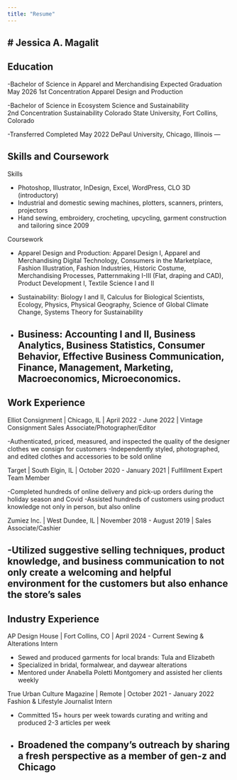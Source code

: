 ```yaml
---
title: "Resume"
---
```

# Jessica A. Magalit
---

## Education

-Bachelor of Science in Apparel and Merchandising Expected Graduation May 2026
1st Concentration Apparel Design and Production

-Bachelor of Science in Ecosystem Science and Sustainability				
2nd Concentration Sustainability
Colorado State University, Fort Collins, Colorado					

-Transferred
Completed May 2022
DePaul University, Chicago, Illinois
---

## Skills and Coursework

Skills

-	Photoshop, Illustrator, InDesign, Excel, WordPress, CLO 3D (introductory)
-	Industrial and domestic sewing machines, plotters, scanners, printers, projectors
-	Hand sewing, embroidery, crocheting, upcycling, garment construction and tailoring since 2009

Coursework

-	Apparel Design and Production: Apparel Design I, Apparel and Merchandising Digital Technology, Consumers in the Marketplace, Fashion Illustration, Fashion Industries, Historic Costume, Merchandising Processes, Patternmaking I-III (Flat, draping and CAD), Product Development I, Textile Science I and II

-	Sustainability: Biology I and II, Calculus for Biological Scientists, Ecology, Physics, Physical Geography, Science of Global Climate Change, Systems Theory for Sustainability

-	Business: Accounting I and II, Business Analytics, Business Statistics, Consumer Behavior, Effective Business Communication, Finance, Management, Marketing, Macroeconomics, Microeconomics.
---

## Work Experience

Elliot Consignment | Chicago, IL | April 2022 - June 2022 | Vintage Consignment Sales Associate/Photographer/Editor	

-Authenticated, priced, measured, and inspected the quality of the designer clothes we consign for customers
-Independently styled, photographed, and edited clothes and accessories to be sold online

Target | South Elgin, IL | October 2020 - January 2021 | Fulfillment Expert Team Member

-Completed hundreds of online delivery and pick-up orders during the holiday season and Covid
-Assisted hundreds of customers using product knowledge not only in person, but also online

Zumiez Inc. | West Dundee, IL | November 2018 - August 2019 | Sales Associate/Cashier

-Utilized suggestive selling techniques, product knowledge, and business communication to not only create a welcoming and helpful environment for the customers but also enhance the store’s sales
---

## Industry Experience

AP Design House | Fort Collins, CO | April 2024 - Current
Sewing & Alterations Intern

-	Sewed and produced garments for local brands: Tula and Elizabeth 
-	Specialized in bridal, formalwear, and daywear alterations 
-	Mentored under Anabella Poletti Montgomery and assisted her clients weekly

True Urban Culture Magazine | Remote | October 2021 - January 2022
Fashion & Lifestyle Journalist Intern 

-	Committed 15+ hours per week towards curating and writing and produced 2-3 articles per week
-	Broadened the company’s outreach by sharing a fresh perspective as a member of gen-z and Chicago
---